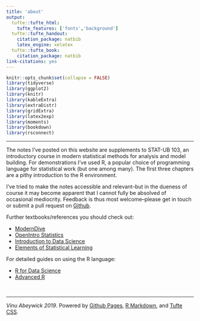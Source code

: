 ```yaml
---
title: 'about'
output:
  tufte::tufte_html:
    tufte_features: ['fonts','background']
  tufte::tufte_handout:
    citation_package: natbib
    latex_engine: xelatex
  tufte::tufte_book:
    citation_package: natbib
link-citations: yes
---
```


```r
knitr::opts_chunk$set(collapse = FALSE)
library(tidyverse)
library(ggplot2)
library(knitr)
library(kableExtra)
library(extraDistr)
library(gridExtra)
library(latex2exp)
library(moments)
library(bookdown)
library(rsconnect)
```

\newcommand{\E}{\text{E}}
\newcommand{\Var}{\text{Var}}
\newcommand{\SD}{\text{SD}}
\newcommand{\SE}{\text{SE}}
\newcommand{\Cov}{\text{Cov}}
\newcommand{\Cor}{\text{Cor}}
\renewcommand{\P}{\text{P}}
\newcommand{\pd}[2]{\frac{\partial #1}{\partial #2}}
\newcommand{\sumin}{\sum_i^n}
\newcommand{\Bias}{\text{Bias}}

---

The notes I've posted on this website are supplements to STAT-UB 103, an introductory course in modern statistical methods for analysis and model building. For demonstrations I've used R, a popular choice of programming language for statistical work (but one among many). The first three chapters are a pithy introduction to the R environment.  

I've tried to make the notes accessible and relevant--but in the dueness of course it may become apparent that I cannot fully be absolved of occasional mediocrity. Feedback is thus most welcome--please get in touch or submit a pull request on <a href="https://github.com/vaabe/stats103">Github</a>.   

Further textbooks/references you should check out:

- <a href="https://moderndive.com/">ModernDive</a>
- <a href="https://www.openintro.org/index.php">OpenIntro Statistics</a>
- <a href="https://rafalab.github.io/dsbook/">Introduction to Data Science</a>
- <a href="https://web.stanford.edu/~hastie/ElemStatLearn/">Elements of Statistical Learning</a>

For detailed guides on using the R language:

- <a href="https://r4ds.had.co.nz/">R for Data Science</a>
- <a href="http://adv-r.had.co.nz/">Advanced R</a>

\ 

---

*Vinu Abeywick 2019*. Powered by <a href="https://pages.github.com/">Github Pages</a>, <a href="https://rmarkdown.rstudio.com/">R Markdown</a>, and <a href="https://github.com/edwardtufte/tufte-css">Tufte CSS</a>.  




















